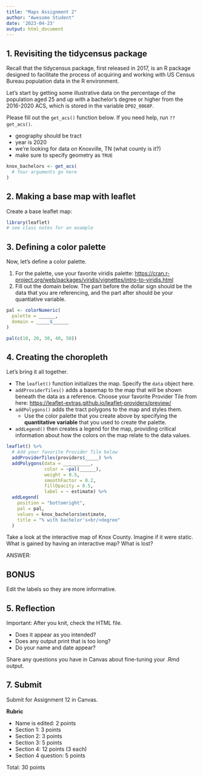 ```yaml
---
title: "Maps Assignment 2"
author: "Awesome Student"
date: '2023-04-23'
output: html_document
---
```


## 1. Revisiting the tidycensus package

Recall that the tidycensus package, first released in 2017, is an R package designed to facilitate the process of acquiring and working with US Census Bureau population data in the R environment.

Let’s start by getting some illustrative data on the percentage of the population aged 25 and up with a bachelor’s degree or higher from the 2016-2020 ACS, which is stored in the variable `DP02_0068P`.

Please fill out the `get_acs()` function below. If you need help, run `??get_acs()`.

* geography should be tract
* year is 2020
* we're looking for data on Knoxville, TN (what county is it?)
* make sure to specify geometry as `TRUE`

```r
knox_bachelors <- get_acs(
  # Your arguments go here
)
```

## 2. Making a base map with leaflet

Create a base leaflet map:

```r
library(leaflet)
# see class notes for an example
```

## 3. Defining a color palette

Now, let's define a color palette.

1. For the palette, use your favorite viridis palette: <https://cran.r-project.org/web/packages/viridis/vignettes/intro-to-viridis.html>
2. Fill out the domain below. The part before the dollar sign should be the data that you are referencing, and the part after should be your quantiative variable.

```r
pal <- colorNumeric(
  palette = ______,
  domain = _____$______
)

pal(c(10, 20, 30, 40, 50))
```

## 4. Creating the choropleth

Let's bring it all together.

- The `leaflet()` function initializes the map. Specify the `data` object here.
- `addProviderTiles()` adds a basemap to the map that will be shown beneath the data as a reference. Choose your favorite Provider Tile from here: <https://leaflet-extras.github.io/leaflet-providers/preview/>
- `addPolygons()` adds the tract polygons to the map and styles them.
  - Use the color palette that you create above by specifying the **quantitative variable** that you used to create the palette.
- `addLegend()` then creates a legend for the map, providing critical information about how the colors on the map relate to the data values.

```r
leaflet() %>%
  # Add your favorite Provider Tile below
  addProviderTiles(providers$_____) %>%
  addPolygons(data = __________,
              color = ~pal(______),
              weight = 0.5,
              smoothFactor = 0.2,
              fillOpacity = 0.5,
              label = ~ estimate) %>%
  addLegend(
    position = "bottomright",
    pal = pal,
    values = knox_bachelors$estimate,
    title = "% with bachelor's<br/>degree"
  )
```

Take a look at the interactive map of Knox County. Imagine if it were static. What is gained by having an interactive map? What is lost?

ANSWER:

## BONUS

Edit the labels so they are more informative.

## 5. Reflection

Important: After you knit, check the HTML file. 

- Does it appear as you intended?
- Does any output print that is too long?
- Do your name and date appear?

Share any questions you have in Canvas about fine-tuning your .Rmd output.

## 7. Submit

Submit for Assignment 12 in Canvas. 

**Rubric**

- Name is edited: 2 points
- Section 1: 3 points
- Section 2: 3 points
- Section 3: 5 points
- Section 4: 12 points (3 each)
- Section 4 question: 5 points

Total: 30 points